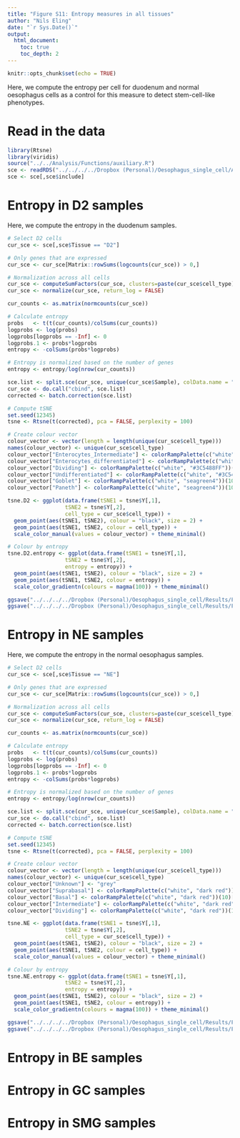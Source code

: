 ```yaml
---
title: "Figure S11: Entropy measures in all tissues"
author: "Nils Eling"
date: "`r Sys.Date()`"
output: 
  html_document:
    toc: true
    toc_depth: 2
---
```


```r
knitr::opts_chunk$set(echo = TRUE)
```

Here, we compute the entropy per cell for duodenum and normal oesophagus cells as a control for this measure to detect stem-cell-like phenotypes.

# Read in the data

```r
library(Rtsne)
library(viridis)
source("../../Analysis/Functions/auxiliary.R")
sce <- readRDS("../../../../Dropbox (Personal)/Oesophagus_single_cell/All_corrected_sce.rds")
sce <- sce[,sce$include]
```

# Entropy in D2 samples

Here, we compute the entropy in the duodenum samples.

```r
# Select D2 cells
cur_sce <- sce[,sce$Tissue == "D2"]

# Only genes that are expressed
cur_sce <- cur_sce[Matrix::rowSums(logcounts(cur_sce)) > 0,]

# Normalization across all cells
cur_sce <- computeSumFactors(cur_sce, clusters=paste(cur_sce$cell_type))
cur_sce <- normalize(cur_sce, return_log = FALSE)

cur_counts <- as.matrix(normcounts(cur_sce))

# Calculate entropy
probs   <- t(t(cur_counts)/colSums(cur_counts))
logprobs <- log(probs)
logprobs[logprobs == -Inf] <- 0
logprobs.1 <- probs*logprobs
entropy <- -colSums(probs*logprobs)

# Entropy is normalized based on the number of genes
entropy <- entropy/log(nrow(cur_counts))

sce.list <- split.sce(cur_sce, unique(cur_sce$Sample), colData.name = "Sample")
cur_sce <- do.call("cbind", sce.list)
corrected <- batch.correction(sce.list)

# Compute tSNE
set.seed(12345)
tsne <- Rtsne(t(corrected), pca = FALSE, perplexity = 100)

# Create colour vector
colour_vector <- vector(length = length(unique(cur_sce$cell_type)))
names(colour_vector) <- unique(cur_sce$cell_type)
colour_vector["Enterocytes_Intermediate"] <- colorRampPalette(c("white", "#3C5488FF"))(10)[6]
colour_vector["Enterocytes_differentiated"] <- colorRampPalette(c("white", "#3C5488FF"))(10)[10]
colour_vector["Dividing"] <- colorRampPalette(c("white", "#3C5488FF"))(10)[3]
colour_vector["Undifferentiated"] <- colorRampPalette(c("white", "#3C5488FF"))(10)[1]
colour_vector["Goblet"] <- colorRampPalette(c("white", "seagreen4"))(10)[10]
colour_vector["Paneth"] <- colorRampPalette(c("white", "seagreen4"))(10)[6]

tsne.D2 <- ggplot(data.frame(tSNE1 = tsne$Y[,1],
                  tSNE2 = tsne$Y[,2],
                  cell_type = cur_sce$cell_type)) + 
  geom_point(aes(tSNE1, tSNE2), colour = "black", size = 2) + 
  geom_point(aes(tSNE1, tSNE2, colour = cell_type)) +
  scale_color_manual(values = colour_vector) + theme_minimal()

# Colour by entropy
tsne.D2.entropy <- ggplot(data.frame(tSNE1 = tsne$Y[,1],
                  tSNE2 = tsne$Y[,2],
                  entropy = entropy)) + 
  geom_point(aes(tSNE1, tSNE2), colour = "black", size = 2) + 
  geom_point(aes(tSNE1, tSNE2, colour = entropy)) +
  scale_color_gradientn(colours = magma(100)) + theme_minimal()

ggsave("../../../../Dropbox (Personal)/Oesophagus_single_cell/Results/Figures/Supplementary_figures/S11/D2_tsne.pdf", tsne.D2, width = 6, height = 5)
ggsave("../../../../Dropbox (Personal)/Oesophagus_single_cell/Results/Figures/Supplementary_figures/S11/D2_tsne_entropy.pdf", tsne.D2.entropy, width = 6, height = 5)
```

# Entropy in NE samples

Here, we compute the entropy in the normal oesophagus samples.

```r
# Select D2 cells
cur_sce <- sce[,sce$Tissue == "NE"]

# Only genes that are expressed
cur_sce <- cur_sce[Matrix::rowSums(logcounts(cur_sce)) > 0,]

# Normalization across all cells
cur_sce <- computeSumFactors(cur_sce, clusters=paste(cur_sce$cell_type))
cur_sce <- normalize(cur_sce, return_log = FALSE)

cur_counts <- as.matrix(normcounts(cur_sce))

# Calculate entropy
probs   <- t(t(cur_counts)/colSums(cur_counts))
logprobs <- log(probs)
logprobs[logprobs == -Inf] <- 0
logprobs.1 <- probs*logprobs
entropy <- -colSums(probs*logprobs)

# Entropy is normalized based on the number of genes
entropy <- entropy/log(nrow(cur_counts))

sce.list <- split.sce(cur_sce, unique(cur_sce$Sample), colData.name = "Sample")
cur_sce <- do.call("cbind", sce.list)
corrected <- batch.correction(sce.list)

# Compute tSNE
set.seed(12345)
tsne <- Rtsne(t(corrected), pca = FALSE, perplexity = 100)

# Create colour vector
colour_vector <- vector(length = length(unique(cur_sce$cell_type)))
names(colour_vector) <- unique(cur_sce$cell_type)
colour_vector["Unknown"] <- "grey"
colour_vector["Suprabasal"] <- colorRampPalette(c("white", "dark red"))(10)[10]
colour_vector["Basal"] <- colorRampPalette(c("white", "dark red"))(10)[4]
colour_vector["Intermediate"] <- colorRampPalette(c("white", "dark red"))(10)[7]
colour_vector["Dividing"] <- colorRampPalette(c("white", "dark red"))(10)[1]

tsne.NE <- ggplot(data.frame(tSNE1 = tsne$Y[,1],
                  tSNE2 = tsne$Y[,2],
                  cell_type = cur_sce$cell_type)) + 
  geom_point(aes(tSNE1, tSNE2), colour = "black", size = 2) +
  geom_point(aes(tSNE1, tSNE2, colour = cell_type)) +
  scale_color_manual(values = colour_vector) + theme_minimal()

# Colour by entropy
tsne.NE.entropy <- ggplot(data.frame(tSNE1 = tsne$Y[,1],
                  tSNE2 = tsne$Y[,2],
                  entropy = entropy)) + 
  geom_point(aes(tSNE1, tSNE2), colour = "black", size = 2) + 
  geom_point(aes(tSNE1, tSNE2, colour = entropy)) +
  scale_color_gradientn(colours = magma(100)) + theme_minimal()

ggsave("../../../../Dropbox (Personal)/Oesophagus_single_cell/Results/Figures/Supplementary_figures/S11/NE_tsne.pdf", tsne.NE, width = 6, height = 5)
ggsave("../../../../Dropbox (Personal)/Oesophagus_single_cell/Results/Figures/Supplementary_figures/S11/NE_tsne_entropy.pdf", tsne.NE.entropy, width = 6, height = 5)
```

# Entropy in BE samples

# Entropy in GC samples

# Entropy in SMG samples

